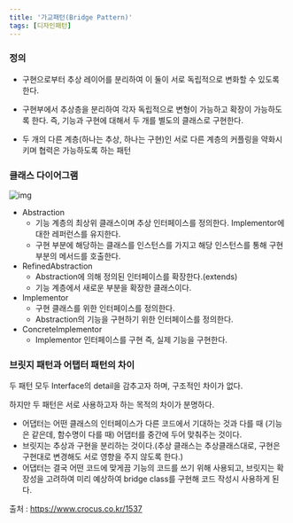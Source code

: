 ```yaml
---
title: '가교패턴(Bridge Pattern)'
tags: [디자인패턴]
---
```


### 정의

- 구현으로부터 추상 레이어를 분리하여 이 둘이 서로 독립적으로 변화할 수 있도록 한다.

- 구현부에서 추상층을 분리하여 각자 독립적으로 변형이 가능하고 확장이 가능하도록 한다. 즉, 기능과 구현에 대해서 두 개를 별도의 클래스로 구현한다.
- 두 개의 다른 계층(하나는 추상, 하나는 구현)인 서로 다른 계층의 커플링을 약화시키며 협력은 가능하도록 하는 패턴

### 클래스 다이어그램

![img](https://blog.kakaocdn.net/dn/b6IdQZ/btqwtSDMmtm/xteE2DiKN7KvbTA5DpiwFK/img.png)

- Abstraction
  - 기능 계층의 최상위 클래스이며 추상 인터페이스를 정의한다. Implementor에 대한 레퍼런스를 유지한다.
  - 구현 부분에 해당하는 클래스를 인스턴스를 가지고 해당 인스턴스를 통해 구현 부분의 메서드를 호출한다.
- RefinedAbstraction
  - Abstraction에 의해 정의된 인터페이스를 확장한다.(extends)
  - 기능 계층에서 새로운 부분을 확장한 클래스이다.
- Implementor
  - 구현 클래스를 위한 인터페이스를 정의한다.
  - Abstraction의 기능을 구현하기 위한 인터페이스를 정의한다.
- ConcreteImplementor
  - Implementor 인터페이스를 구현 즉, 실제 기능을 구현한다.

### 브릿지 패턴과 어탭터 패턴의 차이

두 패턴 모두 Interface의 detail을 감추고자 하며, 구조적인 차이가 없다.

하지만 두 패턴은 서로 사용하고자 하는 목적의 차이가 분명하다.

- 어댑터는 어떤 클래스의 인터페이스가 다른 코드에서 기대하는 것과 다를 때 (기능은 같은데, 함수명이 다를 때) 어댑터를 중간에 두어 맞춰주는 것이다.
- 브릿지는 추상과 구현을 분리하는 것이다.(추상 클래스는 추상클래스대로, 구현은 구현대로 변경해도 서로 영향을 주지 않도록 한다.)
- 어댑터는 결국 어떤 코드에 맞게끔 기능의 코드를 쓰기 위해 사용되고, 브릿지는 확장성을 고려하여 미리 예상하여 bridge class를 구현해 코드 작성시 사용하게 된다.

출처 : https://www.crocus.co.kr/1537
